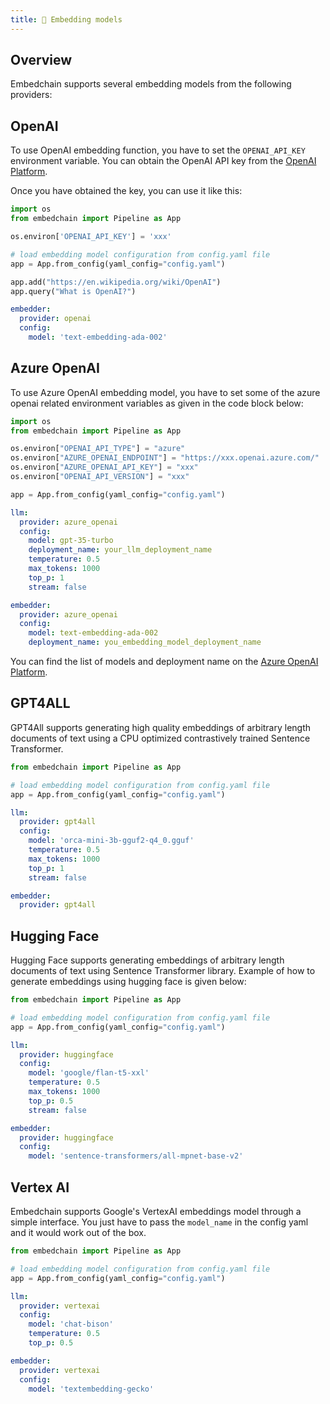 ```yaml
---
title: 🧩 Embedding models
---
```


## Overview

Embedchain supports several embedding models from the following providers:

<CardGroup cols={4}>
  <Card title="OpenAI" href="#openai"></Card>
  <Card title="Azure OpenAI" href="#azure-openai"></Card>
  <Card title="GPT4All" href="#gpt4all"></Card>
  <Card title="Hugging Face" href="#hugging-face"></Card>
  <Card title="Vertex AI" href="#vertex-ai"></Card>
</CardGroup>

## OpenAI

To use OpenAI embedding function, you have to set the `OPENAI_API_KEY` environment variable. You can obtain the OpenAI API key from the [OpenAI Platform](https://platform.openai.com/account/api-keys).

Once you have obtained the key, you can use it like this:

<CodeGroup>

```python main.py
import os
from embedchain import Pipeline as App

os.environ['OPENAI_API_KEY'] = 'xxx'

# load embedding model configuration from config.yaml file
app = App.from_config(yaml_config="config.yaml")

app.add("https://en.wikipedia.org/wiki/OpenAI")
app.query("What is OpenAI?")
```

```yaml config.yaml
embedder:
  provider: openai
  config:
    model: 'text-embedding-ada-002'
```

</CodeGroup>

## Azure OpenAI

To use Azure OpenAI embedding model, you have to set some of the azure openai related environment variables as given in the code block below:

<CodeGroup>

```python main.py
import os
from embedchain import Pipeline as App

os.environ["OPENAI_API_TYPE"] = "azure"
os.environ["AZURE_OPENAI_ENDPOINT"] = "https://xxx.openai.azure.com/"
os.environ["AZURE_OPENAI_API_KEY"] = "xxx"
os.environ["OPENAI_API_VERSION"] = "xxx"

app = App.from_config(yaml_config="config.yaml")
```

```yaml config.yaml
llm:
  provider: azure_openai
  config:
    model: gpt-35-turbo
    deployment_name: your_llm_deployment_name
    temperature: 0.5
    max_tokens: 1000
    top_p: 1
    stream: false

embedder:
  provider: azure_openai
  config:
    model: text-embedding-ada-002
    deployment_name: you_embedding_model_deployment_name
```
</CodeGroup>

You can find the list of models and deployment name on the [Azure OpenAI Platform](https://oai.azure.com/portal).

## GPT4ALL

GPT4All supports generating high quality embeddings of arbitrary length documents of text using a CPU optimized contrastively trained Sentence Transformer.

<CodeGroup>

```python main.py
from embedchain import Pipeline as App

# load embedding model configuration from config.yaml file
app = App.from_config(yaml_config="config.yaml")
```

```yaml config.yaml
llm:
  provider: gpt4all
  config:
    model: 'orca-mini-3b-gguf2-q4_0.gguf'
    temperature: 0.5
    max_tokens: 1000
    top_p: 1
    stream: false

embedder:
  provider: gpt4all
```

</CodeGroup>

## Hugging Face

Hugging Face supports generating embeddings of arbitrary length documents of text using Sentence Transformer library. Example of how to generate embeddings using hugging face is given below:

<CodeGroup>

```python main.py
from embedchain import Pipeline as App

# load embedding model configuration from config.yaml file
app = App.from_config(yaml_config="config.yaml")
```

```yaml config.yaml
llm:
  provider: huggingface
  config:
    model: 'google/flan-t5-xxl'
    temperature: 0.5
    max_tokens: 1000
    top_p: 0.5
    stream: false

embedder:
  provider: huggingface
  config:
    model: 'sentence-transformers/all-mpnet-base-v2'
```

</CodeGroup>

## Vertex AI

Embedchain supports Google's VertexAI embeddings model through a simple interface. You just have to pass the `model_name` in the config yaml and it would work out of the box.

<CodeGroup>

```python main.py
from embedchain import Pipeline as App

# load embedding model configuration from config.yaml file
app = App.from_config(yaml_config="config.yaml")
```

```yaml config.yaml
llm:
  provider: vertexai
  config:
    model: 'chat-bison'
    temperature: 0.5
    top_p: 0.5

embedder:
  provider: vertexai
  config:
    model: 'textembedding-gecko'
```

</CodeGroup>
